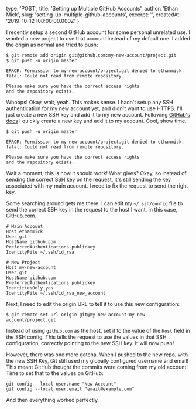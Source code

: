 
  type: 'POST',
  title: 'Setting up Multiple GitHub Accounts',
  author: 'Ethan Mick',
  slug: 'setting-up-multiple-github-accounts',
  excerpt: '',
  createdAt: '2019-10-12T08:00:00.000Z'
}


I recently setup a second GitHub account for some personal unrelated
use. I wanted a new project to use that account instead of my default
one. I added the origin as normal and tried to push:

    $ git remote add origin git@github.com:my-new-account/project.git
    $ git push -u origin master

    ERROR: Permission to my-new-account/project.git denied to ethanmick.
    fatal: Could not read from remote repository.

    Please make sure you have the correct access rights
    and the repository exists.

Whoops! Okay, wait, yeah. This makes sense. I hadn't setup any SSH
authentication for my new account yet, and didn't want to use HTTPS.
I'll just create a new SSH key and add it to my new account. Following
[GitHub's
docs](https://help.github.com/en/articles/generating-a-new-ssh-key-and-adding-it-to-the-ssh-agent)
I quickly create a new key and add it to my account. Cool, show time.

    $ git push -u origin master

    ERROR: Permission to my-new-account/project.git denied to ethanmick.
    fatal: Could not read from remote repository.

    Please make sure you have the correct access rights
    and the repository exists.

Wait a moment, this is how it should work! What gives? Okay, so instead
of sending the correct SSH key on the request, it's still sending the
key associated with my main account. I need to fix the request to send
the right key.

Some searching around gets me there. I can edit my `~/.ssh/config` file
to send the correct SSH key in the request to the host I want, in this
case, GitHub.com.

    # Main Account
    Host ethanmick
    User git
    HostName github.com
    PreferredAuthentications publickey
    IdentityFile ~/.ssh/id_rsa

    # New Project
    Host my-new-account
    User git 
    HostName github.com
    PreferredAuthentications publickey
    IdentitiesOnly yes
    IdentityFile ~/.ssh/id_rsa_new_account

Next, I need to edit the origin URL to tell it to use this new
configuration:

    $ git remote set-url origin git@my-new-account:my-new-account/project.git

Instead of using `github.com` as the host, set it to the value of the
`Host` field in the SSH config. This tells the request to use the values
in that SSH configuration, correctly pointing to the new SSH key. It
will now push!

However, there was one more gotcha. When I pushed to the new repo, with
the new SSH Key, Git still used my globally configured username and
email! This meant GitHub thought the commits were coming from my old
account! Time to set that to the values on GitHub:

    git config --local user.name "New Account"
    git config --local user.email "email@example.com"

And then everything worked perfectly.